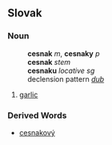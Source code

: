 == Slovak ==
=== Noun ===
:'''cesnak''' ''m'', '''cesnaky''' ''p''
:'''cesnak''' ''stem''
:'''cesnaku''' ''locative sg''
:declension pattern ''[[Slovak declension pattern dub|dub]]''
# [[garlic]]
=== Derived Words ===
* [[cesnakový]]
